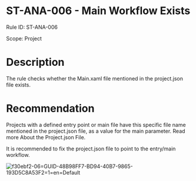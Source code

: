 ﻿# ST-ANA-006 - Main Workflow Exists

Rule ID: ST-ANA-006

Scope: Project

# Description

The rule checks whether the Main.xaml file mentioned in the project.json file exists.

# Recommendation

Projects with a defined entry point or main file have this specific file name mentioned in the project.json file, as a value for the main parameter. Read more About the Project.json File.

It is recommended to fix the project.json file to point to the entry/main workflow.

![f30ebf2-06=GUID-48B98FF7-BD94-40B7-9865-193D5C8A53F2=1=en=Default](/images/f30ebf2-06=GUID-48B98FF7-BD94-40B7-9865-193D5C8A53F2=1=en=Default.png)
